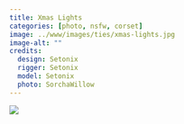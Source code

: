 ```yaml
---
title: Xmas Lights
categories: [photo, nsfw, corset]
image: ../www/images/ties/xmas-lights.jpg
image-alt: ""
credits: 
  design: Setonix
  rigger: Setonix
  model: Setonix
  photo: SorchaWillow
---
```


![](../www/images/ties/xmas-lights.jpg)

